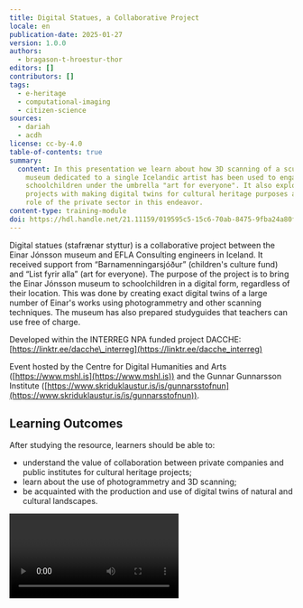 ```yaml
---
title: Digital Statues, a Collaborative Project
locale: en
publication-date: 2025-01-27
version: 1.0.0
authors:
  - bragason-t-hroestur-thor
editors: []
contributors: []
tags:
  - e-heritage
  - computational-imaging
  - citizen-science
sources:
  - dariah
  - acdh
license: cc-by-4.0
table-of-contents: true
summary:
  content: In this presentation we learn about how 3D scanning of a sculpture
    museum dedicated to a single Icelandic artist has been used to engage
    schoolchildren under the umbrella "art for everyone". It also explores other
    projects with making digital twins for cultural heritage purposes and the
    role of the private sector in this endeavor.
content-type: training-module
doi: https://hdl.handle.net/21.11159/019595c5-15c6-70ab-8475-9fba24a80fec
---
```

Digital statues (stafrænar styttur) is a collaborative project between the Einar Jónsson museum and EFLA Consulting engineers in Iceland. It received support from “Barnamenningarsjóður” (children's culture fund) and “List fyrir alla” (art for everyone). The purpose of the project is to bring the Einar Jónsson museum to schoolchildren in a digital form, regardless of their location. This was done by creating exact digital twins of a large number of Einar's works using photogrammetry and other scanning techniques. The museum has also prepared studyguides that teachers can use free of charge.

Developed within the INTERREG NPA funded project DACCHE: [https://linktr.ee/dacche\_interreg](https://linktr.ee/dacche_interreg)

Event hosted by the Centre for Digital Humanities and Arts ([https://www.mshl.is](https://www.mshl.is)) and the Gunnar Gunnarsson Institute ([https://www.skriduklaustur.is/is/gunnarsstofnun](https://www.skriduklaustur.is/is/gunnarsstofnun)).

## Learning Outcomes

After studying the resource, learners should be able to:

* understand the value of collaboration between private companies and public institutes for cultural heritage projects;
* learn about the use of photogrammetry and 3D scanning;
* be acquainted with the production and use of digital twins of natural and cultural landscapes.

<Video provider="youtube" id="pnKdP5lnOrA?si=UG-XOit98PTKXcV8">
  Digital Statues, a collaborative project
</Video>
